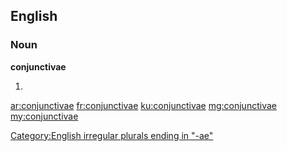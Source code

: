 {{also|conjunctivæ}}
==English==

===Noun===
'''conjunctivae'''

# {{irregular plural of|conjunctiva}}

[[Category:English irregular plurals ending in "-ae"]]

[[ar:conjunctivae]]
[[fr:conjunctivae]]
[[ku:conjunctivae]]
[[mg:conjunctivae]]
[[my:conjunctivae]]